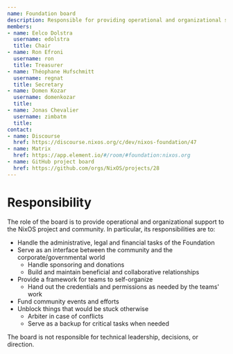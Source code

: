 ```yaml
---
name: Foundation board
description: Responsible for providing operational and organizational support to the NixOS project and community.
members:
- name: Eelco Dolstra
  username: edolstra
  title: Chair
- name: Ron Efroni
  username: ron
  title: Treasurer
- name: Théophane Hufschmitt
  username: regnat
  title: Secretary
- name: Domen Kozar
  username: domenkozar
  title:
- name: Jonas Chevalier
  username: zimbatm
  title:
contact:
- name: Discourse
  href: https://discourse.nixos.org/c/dev/nixos-foundation/47
- name: Matrix
  href: https://app.element.io/#/room/#foundation:nixos.org
- name: GitHub project board
  href: https://github.com/orgs/NixOS/projects/28
---
```

# Responsibility

The role of the board is to provide operational and organizational support to the NixOS project and community. In particular, its responsibilities are to:

- Handle the administrative, legal and financial tasks of the Foundation
- Serve as an interface between the community and the corporate/governmental world
  - Handle sponsoring and donations
  - Build and maintain beneficial and collaborative relationships
- Provide a framework for teams to self-organize
  - Hand out the credentials and permissions as needed by the teams' work
- Fund community events and efforts
- Unblock things that would be stuck otherwise
  - Arbiter in case of conflicts
  - Serve as a backup for critical tasks when needed

The board is not responsible for technical leadership, decisions, or direction.